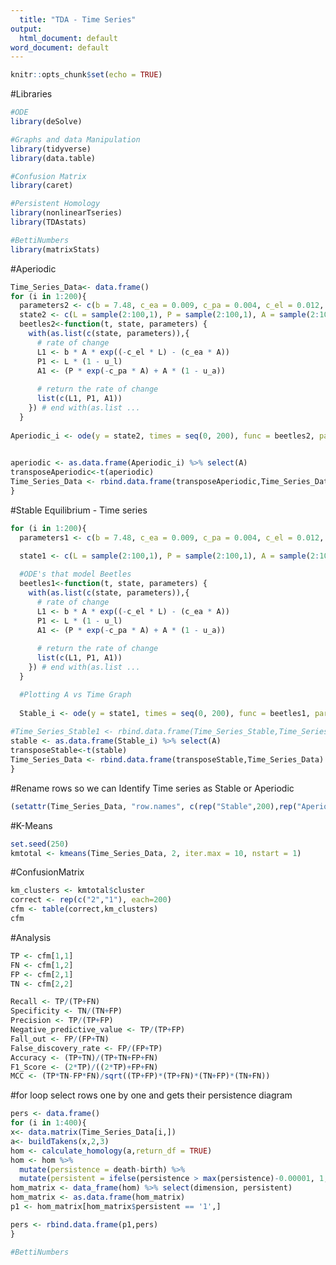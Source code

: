 ```yaml
---
  title: "TDA - Time Series"
output:
  html_document: default
word_document: default
---
```

  
```r
knitr::opts_chunk$set(echo = TRUE)
```

#Libraries
```r
#ODE 
library(deSolve)

#Graphs and data Manipulation
library(tidyverse)
library(data.table)

#Confusion Matrix
library(caret) 

#Persistent Homology
library(nonlinearTseries)
library(TDAstats)

#BettiNumbers
library(matrixStats)
```



#Aperiodic 
```r
Time_Series_Data<- data.frame()
for (i in 1:200){
  parameters2 <- c(b = 7.48, c_ea = 0.009, c_pa = 0.004, c_el = 0.012, u_p = 0, u_l = 0.267, u_a = 0.96)
  state2 <- c(L = sample(2:100,1), P = sample(2:100,1), A = sample(2:100,1))
  beetles2<-function(t, state, parameters) {
    with(as.list(c(state, parameters)),{
      # rate of change
      L1 <- b * A * exp((-c_el * L) - (c_ea * A))
      P1 <- L * (1 - u_l) 
      A1 <- (P * exp(-c_pa * A) + A * (1 - u_a)) 
      
      # return the rate of change
      list(c(L1, P1, A1))
    }) # end with(as.list ...
  }
  
Aperiodic_i <- ode(y = state2, times = seq(0, 200), func = beetles2, parms = parameters2, method = "iteration")
  

aperiodic <- as.data.frame(Aperiodic_i) %>% select(A)
transposeAperiodic<-t(aperiodic)
Time_Series_Data <- rbind.data.frame(transposeAperiodic,Time_Series_Data)  
}
```



#Stable Equilibrium - Time series
```r
for (i in 1:200){
  parameters1 <- c(b = 7.48, c_ea = 0.009, c_pa = 0.004, c_el = 0.012, u_p = 0, u_l = 0.267, u_a = 0.73)

  state1 <- c(L = sample(2:100,1), P = sample(2:100,1), A = sample(2:100,1))
  
  #ODE's that model Beetles
  beetles1<-function(t, state, parameters) {
    with(as.list(c(state, parameters)),{
      # rate of change
      L1 <- b * A * exp((-c_el * L) - (c_ea * A))
      P1 <- L * (1 - u_l) 
      A1 <- (P * exp(-c_pa * A) + A * (1 - u_a)) 
      
      # return the rate of change
      list(c(L1, P1, A1))
    }) # end with(as.list ...
  }

  #Plotting A vs Time Graph
  
  Stable_i <- ode(y = state1, times = seq(0, 200), func = beetles1, parms = parameters1, method = "iteration")
  
#Time_Series_Stable1 <- rbind.data.frame(Time_Series_Stable,Time_Series_Stable1)
stable <- as.data.frame(Stable_i) %>% select(A)
transposeStable<-t(stable)
Time_Series_Data <- rbind.data.frame(transposeStable,Time_Series_Data)
}
```



#Rename rows so we can Identify Time series as Stable or Aperiodic
```r
(setattr(Time_Series_Data, "row.names", c(rep("Stable",200),rep("Aperiodic",200))))
```


#K-Means
```r
set.seed(250)
kmtotal <- kmeans(Time_Series_Data, 2, iter.max = 10, nstart = 1)
```


#ConfusionMatrix
```r
km_clusters <- kmtotal$cluster
correct <- rep(c("2","1"), each=200)
cfm <- table(correct,km_clusters)
cfm
```


#Analysis
```r
TP <- cfm[1,1]
FN <- cfm[1,2]
FP <- cfm[2,1]
TN <- cfm[2,2]

Recall <- TP/(TP+FN)
Specificity <- TN/(TN+FP)
Precision <- TP/(TP+FP)
Negative_predictive_value <- TP/(TP+FP)
Fall_out <- FP/(FP+TN)
False_discovery_rate <- FP/(FP+TP)
Accuracy <- (TP+TN)/(TP+TN+FP+FN)
F1_Score <- (2*TP)/((2*TP)+FP+FN)
MCC <- (TP*TN-FP*FN)/sqrt((TP+FP)*(TP+FN)*(TN+FP)*(TN+FN))
```

#for loop select rows one by one and gets their persistence diagram
```r
pers <- data.frame()
for (i in 1:400){
x<- data.matrix(Time_Series_Data[i,])
a<- buildTakens(x,2,3)
hom <- calculate_homology(a,return_df = TRUE)
hom <- hom %>%
  mutate(persistence = death-birth) %>%
  mutate(persistent = ifelse(persistence > max(persistence)-0.00001, 1,0))
hom_matrix <- data_frame(hom) %>% select(dimension, persistent)
hom_matrix <- as.data.frame(hom_matrix) 
p1 <- hom_matrix[hom_matrix$persistent == '1',] 

pers <- rbind.data.frame(p1,pers) 
}
```


```r
#BettiNumbers

```
